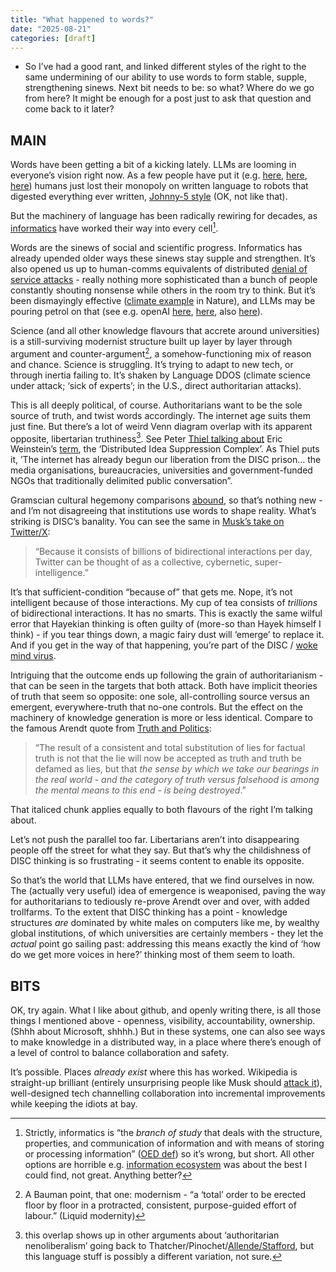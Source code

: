 ```yaml
---
title: "What happened to words?"
date: "2025-08-21"
categories: [draft]
---
```


* So I've had a good rant, and linked different styles of the right to the same undermining of our ability to use words to form stable, supple, strengthening sinews. Next bit needs to be: so what? Where do we go from here? It might be enough for a post just to ask that question and come back to it later?

## MAIN

Words have been getting a bit of a kicking lately. LLMs are looming in everyone's vision right now. As a few people have put it (e.g. [here](https://www.spglobal.com/en/research-insights/special-reports/language-modeling-the-fundamentals), [here](https://pmc.ncbi.nlm.nih.gov/articles/PMC11137430/), [here](https://bigwildmindmachine.substack.com/p/the-ny-times-vs-openai)) humans just lost their monopoly on written language to robots that digested everything ever written, [Johnny-5 style](https://youtu.be/WnTKllDbu5o?t=42) (OK, not like that).

But the machinery of language has been radically rewiring for decades, as [informatics](https://en.wikipedia.org/wiki/Informatics_(disambiguation)) have worked their way into every cell[^informatics].

Words are the sinews of social and scientific progress. Informatics has already upended older ways these sinews stay supple and strengthen. It's also opened us up to human-comms equivalents of distributed [denial of service attacks](https://en.wikipedia.org/wiki/Denial-of-service_attack) - really nothing more sophisticated than a bunch of people constantly shouting nonsense while others in the room try to think. But it's been dismayingly effective ([climate example](https://www.nature.com/articles/s41598-024-74032-0) in Nature), and LLMs may be pouring petrol on that (see e.g. openAI [here](https://openai.com/index/disrupting-a-covert-iranian-influence-operation/), [here](https://cdn.openai.com/threat-intelligence-reports/influence-and-cyber-operations-an-update_October-2024.pdf), also [here](https://www.wired.com/story/pro-russia-disinformation-campaign-free-ai-tools/)). 

Science (and all other knowledge flavours that accrete around universities) is a still-surviving modernist structure built up layer by layer through argument and counter-argument[^1], a somehow-functioning mix of reason and chance. Science is struggling. It's trying to adapt to new tech, or through inertia failing to. It's shaken by Language DDOS (climate science under attack; 'sick of experts'; in the U.S., direct authoritarian attacks).

This is all deeply political, of course. Authoritarians want to be the sole source of truth, and twist words accordingly. The internet age suits them just fine. But there's a lot of weird Venn diagram overlap with its apparent opposite, libertarian truthiness[^libauth]. See Peter [Thiel talking about](https://archive.ph/PvS6B#selection-1971.190-1971.446) Eric Weinstein's [term](https://theportal.wiki/wiki/The_Distributed_Idea_Suppression_Complex_(The_DISC)), the 'Distributed Idea Suppression Complex'. As Thiel puts it, 'The internet has already begun our liberation from the DISC prison... the media organisations, bureaucracies, universities and government-funded NGOs that traditionally delimited public conversation".

Gramscian cultural hegemony comparisons [abound](https://www.reddit.com/r/ThePortal/comments/laigmm/bourdieu_and_the_disc_erics_neologisms/), so that's nothing new - and I'm not disagreeing that institutions use words to shape reality. What's striking is DISC's banality. You can see the same in [Musk's take on Twitter/X](https://www.businessinsider.com/elon-musk-twitter-fail-collective-superintelligence-2022-11):

> "Because it consists of billions of bidirectional interactions per day, Twitter can be thought of as a collective, cybernetic, super-intelligence."

It's that sufficient-condition "because of" that gets me. Nope, it's not intelligent because of those interactions. My cup of tea consists of *trillions* of bidirectional interactions. It has no smarts. This is exactly the same wilful error that Hayekian thinking is often guilty of (more-so than Hayek himself I think) - if you tear things down, a magic fairy dust will 'emerge' to replace it. And if you get in the way of that happening, you're part of the DISC / [woke mind virus](https://x.com/search?f=top&q=woke%20mind%20virus%20(from%3Aelonmusk)&src=typed_query).

Intriguing that the outcome ends up following the grain of authoritarianism - that can be seen in the targets that both attack. Both have implicit theories of truth that seem so opposite: one sole, all-controlling source versus an emergent, everywhere-truth that no-one controls. But the effect on the machinery of knowledge generation is more or less identical. Compare to the famous Arendt quote from [Truth and Politics](https://idanlandau.com/wp-content/uploads/2014/12/arendt-truth-and-politics.pdf):  

> "The result of a consistent and total substitution of lies for factual truth is not that the lie will now be accepted as truth and truth be defamed as lies, but that *the sense by which we take our bearings in the real world - and the category of truth versus falsehood is among the mental means to this end - is being destroyed*."

That italiced chunk applies equally to both flavours of the right I'm talking about.

Let's not push the parallel too far. Libertarians aren't into disappearing people off the street for what they say. But that's why the childishness of DISC thinking is so frustrating - it seems content to enable its opposite.

So that's the world that LLMs have entered, that we find ourselves in now. The (actually very useful) idea of emergence is weaponised, paving the way for authoritarians to tediously re-prove Arendt over and over, with added trollfarms. To the extent that DISC thinking has a point - knowledge structures *are* dominated by white males on computers like me, by wealthy global institutions, of which universities are certainly members - they let the *actual* point go sailing past: addressing this means exactly the kind of 'how do we get more voices in here?' thinking most of them seem to loath.


## BITS

OK, try again. What I like about github, and openly writing there, is all those things I mentioned above - openness, visibility, accountability, ownership. (Shhh about Microsoft, shhhh.) But in these systems, one can also see ways to make knowledge in a distributed way, in a place where there's enough of a level of control to balance collaboration and safety.

It's possible. Places *already exist* where this has worked. Wikipedia is straight-up brilliant (entirely unsurprising people like Musk should [attack it](muskpedia.png)), well-designed tech channelling collaboration into incremental improvements while keeping the idiots at bay.




 

[^informatics]: Strictly, informatics is "the *branch of study* that deals with the structure, properties, and communication of information and with means of storing or processing information" ([OED def](oed_informatics.png))    so it's wrong, but short. All other options are horrible e.g. [information ecosystem](https://mitpress.mit.edu/9780262640428/information-ecologies/) was about the best I could find, not great. Anything better?
[^1]: A Bauman point, that one: modernism - "a ‘total’ order to be erected floor by floor in a protracted, consistent, purpose-guided effort of labour.” (Liquid modernity) 
[^libauth]: this overlap shows up in other arguments about 'authoritarian nenoliberalism' going back to Thatcher/Pinochet/[Allende/Stafford](https://coveredinbees.org.archived.website/node/165.html), but this language stuff is possibly a different variation, not sure.







